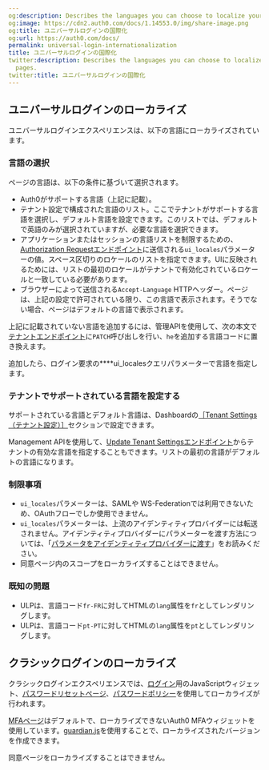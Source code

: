 ```yaml
---
og:description: Describes the languages you can choose to localize your login pages.
og:image: https://cdn2.auth0.com/docs/1.14553.0/img/share-image.png
og:title: ユニバーサルログインの国際化
og:url: https://auth0.com/docs/
permalink: universal-login-internationalization
title: ユニバーサルログインの国際化
twitter:description: Describes the languages you can choose to localize your login
  pages.
twitter:title: ユニバーサルログインの国際化
---
```


## ユニバーサルログインのローカライズ

ユニバーサルログインエクスペリエンスは、以下の言語にローカライズされています。



### 言語の選択

ページの言語は、以下の条件に基づいて選択されます。

* Auth0がサポートする言語（上記に記載）。
* テナント設定で構成された言語のリスト。ここでテナントがサポートする言語を選択し、デフォルト言語を設定できます。このリストでは、デフォルトで英語のみが選択されていますが、必要な言語を選択できます。
* アプリケーションまたはセッションの言語リストを制限するための、[Authorization Requestエンドポイント](https://openid.net/specs/openid-connect-core-1_0.html#AuthRequest)に送信される`ui_locales`パラメーターの値。スペース区切りのロケールのリストを指定できます。UIに反映されるためには、リストの最初のロケールがテナントで有効化されているロケールと一致している必要があります。
* ブラウザーによって送信される`Accept-Language` HTTPヘッダー。ページは、上記の設定で許可されている限り、この言語で表示されます。そうでない場合、ページはデフォルトの言語で表示されます。

上記に記載されていない言語を追加するには、管理APIを使用して、次の本文で[テナントエンドポイント](https://auth0.com/docs/api/management/v2/tenants/patch-settings)に`PATCH`呼び出しを行い、`he`を追加する言語コードに置き換えます。



追加したら、ログイン要求の****ui_localesクエリパラメーターで言語を指定します。

### テナントでサポートされている言語を設定する

サポートされている言語とデフォルト言語は、Dashboardの[［Tenant Settings（テナント設定）］](%24%7Bmanage_url%7D/#/tenant)セクションで設定できます。

Management APIを使用して、[Update Tenant Settingsエンドポイント](/api/management/v2#!/Tenants/patch_settings)からテナントの有効な言語を指定することもできます。リストの最初の言語がデフォルトの言語になります。



### 制限事項

* `ui_locales`パラメーターは、SAMLや WS-Federationでは利用できないため、OAuthフローでしか使用できません。
* `ui_locales`パラメーターは、上流のアイデンティティプロバイダーには転送されません。アイデンティティプロバイダーにパラメーターを渡す方法については、「[パラメータをアイデンティティプロバイダーに渡す](/pass-parameters-to-idps)」をお読みください。
* 同意ページ内のスコープをローカライズすることはできません。

### 既知の問題

* ULPは、言語コード`fr-FR`に対してHTMLの`lang`属性を`fr`としてレンダリングします。
* ULPは、言語コード`pt-PT`に対してHTMLの`lang`属性を`pt`としてレンダリングします。

## クラシックログインのローカライズ

クラシックログインエクスペリエンスでは、[ログイン](/libraries/lock/lock-internationalization)用のJavaScriptウィジェット、[パスワードリセットページ](/brand-and-customize/customize-password-reset-page)、[パスワードポリシー](/brand-and-customize/internationalization-and-localization/password-options-translation)を使用してローカライズが行われます。

[MFAページ](/mfa/customize-mfa-user-pages/customize-mfa-classic-login)はデフォルトで、ローカライズできないAuth0 MFAウィジェットを使用しています。[guardian.js](https://github.com/auth0/auth0-guardian.js)を使用することで、ローカライズされたバージョンを作成できます。

同意ページをローカライズすることはできません。